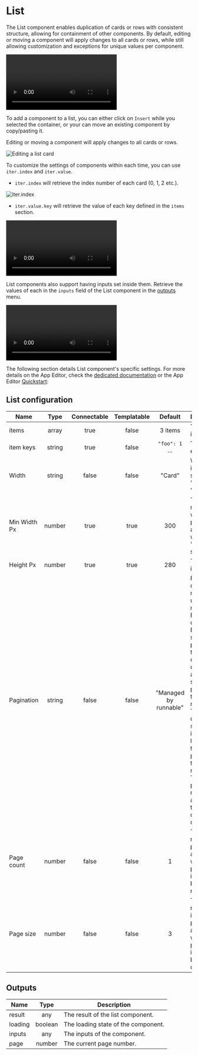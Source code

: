 

# List

The List component enables duplication of cards or rows with consistent structure, allowing for containment of other components. By default, editing or moving a component will apply changes to all cards or rows, while still allowing customization and exceptions for unique values per component.

<video
    className="border-2 rounded-xl object-cover w-full h-full dark:border-gray-800"
    autoPlay
    controls
    src="/videos/list_component.mp4"
    alt="list component"
/>
<br/>

To add a component to a list, you can either click on `Insert` while you selected the container, or your can move an existing component by copy/pasting it.

Editing or moving a component will apply changes to all cards or rows.

![Editing a list card](../../assets/apps/4_app_component_library/editing_list.gif 'Editing a list card')

To customize the settings of components within each time, you can use `iter.index` and `iter.value`.

- `iter.index` will retrieve the index number of each card (0, 1, 2 etc.).

![iter.index](../../assets/apps/4_app_component_library/iter.index.png.webp)

- `iter.value.key` will retrieve the value of each key defined in the `items` section.

<video
    className="border-2 rounded-xl object-cover w-full h-full dark:border-gray-800"
    autoPlay
    controls
    src="/videos/iter.value.mp4"
    alt="iter.value"
/>
<br/>

List components also support having inputs set inside them. Retrieve the values of each in the `inputs` field of the List component in the [outputs](../2_outputs.md) menu.

<video
    className="border-2 rounded-xl object-cover w-full h-full dark:border-gray-800"
    autoPlay
    controls
    src="/videos/list_inputs.mp4"
    alt="List inputs"
/>
<br/>

The following section details List component's specific settings. For more details on the App Editor, check the [dedicated documentation](../0_app_editor/index.mdx) or the App Editor [Quickstart](../../getting_started/7_apps_quickstart/index.mdx):

<div class="grid grid-cols-2 gap-6 mb-4">
    <DocCard
        color="orange"
        title="App Editor Documentation"
        description="The app editor is a low-code builder to create apps with components, create interactions with runnables, and configure the app settings."
        href="/docs/apps/app_editor"
    />
    <DocCard
        color="orange"
        title="Apps Quickstart"
        description="Learn how to build your first app in a matter of minutes."
        href="/docs/getting_started/apps_quickstart"
    />
</div>

## List configuration

| Name         |  Type  | Connectable | Templatable |        Default        | Description                                                                                                                                                                                                                                                                                                       |
| ------------ | :----: | :---------: | :---------: | :-------------------: | ----------------------------------------------------------------------------------------------------------------------------------------------------------------------------------------------------------------------------------------------------------------------------------------------------------------- |
| items        | array  |    true     |    false    |        3 items        | The list items.                                                                                                                                                                                                                                                                                                   |
| item keys    | string |    true     |    false    |    `"foo": 1` ...     | The keys of each card.                                                                                                                                                                                                                                                                                            |
| Width        | string |    false    |    false    |        "Card"         | Whether items should be "Card" of "Full Row".                                                                                                                                                                                                                                                                     |
| Min Width Px | number |    true     |    true     |          300          | The minimum width in pixels. Only applies when "Width" is set to Card                                                                                                                                                                                                                                             |
| Height Px    | number |    true     |    true     |          280          | The height in pixels.                                                                                                                                                                                                                                                                                             |
| Pagination   | string |    false    |    false    | "Managed by runnable" | Pagination can be managed using two methods: By the component: Based on a specified page size, the component divides the array into several pages. By the runnable: The component shows all items, leaving the task of pagination to the runnable. The current page number is available in the component outputs. |
| Page count   | number |    false    |    false    |           1           | The number of pages. Only applies when pagination is managed by the runnable.                                                                                                                                                                                                                                     |
| Page size    | number |    false    |    false    |           3           | The number of items per page. Only applies when pagination is managed by component.                                                                                                                                                                                                                               |

## Outputs

| Name    |  Type   | Description                             |
| ------- | :-----: | --------------------------------------- |
| result  |   any   | The result of the list component.       |
| loading | boolean | The loading state of the component.     |
| inputs  |   any   | The inputs of the component. |
| page    | number  | The current page number.                |
